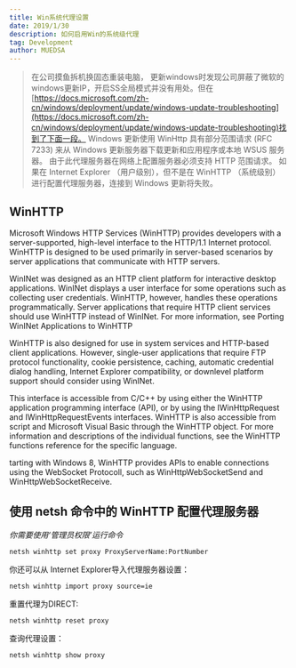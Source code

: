 ```yaml
---
title: Win系统代理设置
date: 2019/1/30
description: 如何启用Win的系统级代理
tag: Development
author: MUEDSA
---
```


> 在公司摸鱼拆机换固态重装电脑， 更新windows时发现公司屏蔽了微软的windows更新IP，开启SS全局模式并没有用处。但在[https://docs.microsoft.com/zh-cn/windows/deployment/update/windows-update-troubleshooting](https://docs.microsoft.com/zh-cn/windows/deployment/update/windows-update-troubleshooting)找到了下面一段。
> Windows 更新使用 WinHttp 具有部分范围请求 (RFC 7233) 来从 Windows 更新服务器下载更新和应用程序或本地 WSUS 服务器。 由于此代理服务器在网络上配置服务器必须支持 HTTP 范围请求。 如果在 Internet Explorer （用户级别），但不是在 WinHTTP （系统级别） 进行配置代理服务器，连接到 Windows 更新将失败。

## WinHTTP
Microsoft Windows HTTP Services (WinHTTP) provides developers with a server-supported, high-level interface to the HTTP/1.1 Internet protocol. WinHTTP is designed to be used primarily in server-based scenarios by server applications that communicate with HTTP servers.

WinINet was designed as an HTTP client platform for interactive desktop applications. WinINet displays a user interface for some operations such as collecting user credentials. WinHTTP, however, handles these operations programmatically. Server applications that require HTTP client services should use WinHTTP instead of WinINet. For more information, see Porting WinINet Applications to WinHTTP

WinHTTP is also designed for use in system services and HTTP-based client applications. However, single-user applications that require FTP protocol functionality, cookie persistence, caching, automatic credential dialog handling, Internet Explorer compatibility, or downlevel platform support should consider using WinINet.


This interface is accessible from C/C++ by using either the WinHTTP application programming interface (API), or by using the IWinHttpRequest and IWinHttpRequestEvents interfaces. WinHTTP is also accessible from script and Microsoft Visual Basic through the WinHTTP object. For more information and descriptions of the individual functions, see the WinHTTP functions reference for the specific language.

tarting with Windows 8, WinHTTP provides APIs to enable connections using the WebSocket Protocoll, such as WinHttpWebSocketSend and WinHttpWebSocketReceive.

## 使用 netsh 命令中的 WinHTTP 配置代理服务器
*你需要使用‘管理员权限’运行命令*

```
netsh winhttp set proxy ProxyServerName:PortNumber
```

你还可以从 Internet Explorer导入代理服务器设置：
```
netsh winhttp import proxy source=ie
```

重置代理为DIRECT:
```
netsh winhttp reset proxy
```

查询代理设置：
```
netsh winhttp show proxy
```
